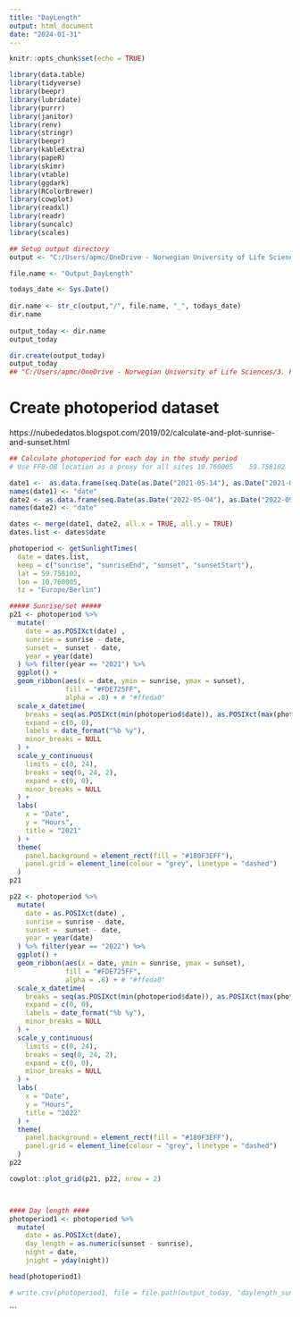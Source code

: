 ```yaml
---
title: "DayLength"
output: html_document
date: "2024-01-31"
---
```


```r
knitr::opts_chunk$set(echo = TRUE)
```


```r

library(data.table)
library(tidyverse)
library(beepr)
library(lubridate)
library(purrr)
library(janitor)
library(renv)
library(stringr)
library(beepr)
library(kableExtra)
library(papeR)
library(skimr)
library(vtable)
library(ggdark)
library(RColorBrewer)
library(cowplot)
library(readxl)
library(readr)
library(suncalc)
library(scales)

## Setup output directory 
output <- "C:/Users/apmc/OneDrive - Norwegian University of Life Sciences/3. Follo Forest 2021-2023/Manuscripts/Analyses/ForDryad/1.DataCleaning/DayLength"

file.name <- "Output_DayLength"

todays_date <- Sys.Date()
 
dir.name <- str_c(output,"/", file.name, "_", todays_date)
dir.name
 
output_today <- dir.name
output_today

dir.create(output_today)
output_today
## "C:/Users/apmc/OneDrive - Norwegian University of Life Sciences/3. Follo Forest 2021-2023/Manuscripts/Analyses/ForDryad/1.DataCleaning/DayLength/Output_DayLength_2024-01-31"

```

# Create photoperiod dataset 
https://nubededatos.blogspot.com/2019/02/calculate-and-plot-sunrise-and-sunset.html

```r

## Calculate photoperiod for each day in the study period
# Use FF8-OB location as a proxy for all sites 10.760005	59.758102

date1 <-  as.data.frame(seq.Date(as.Date("2021-05-14"), as.Date("2021-09-14"), by=1)) 
names(date1) <- "date"
date2 <- as.data.frame(seq.Date(as.Date("2022-05-04"), as.Date("2022-09-21"), by=1))
names(date2) <- "date"

dates <- merge(date1, date2, all.x = TRUE, all.y = TRUE) 
dates.list <- dates$date

photoperiod <- getSunlightTimes(
  date = dates.list, 
  keep = c("sunrise", "sunriseEnd", "sunset", "sunsetStart"),
  lat = 59.758102,
  lon = 10.760005, 
  tz = "Europe/Berlin")

##### Sunrise/set ##### 
p21 <- photoperiod %>%
  mutate(
    date = as.POSIXct(date) ,
    sunrise = sunrise - date,
    sunset =  sunset - date,
    year = year(date)
  ) %>% filter(year == "2021") %>% 
  ggplot() +
  geom_ribbon(aes(x = date, ymin = sunrise, ymax = sunset),
              fill = "#FDE725FF",
              alpha = .8) + # "#ffeda0"
  scale_x_datetime(
    breaks = seq(as.POSIXct(min(photoperiod$date)), as.POSIXct(max(photoperiod$date)), "week"),
    expand = c(0, 0),
    labels = date_format("%b %y"),
    minor_breaks = NULL
  ) +
  scale_y_continuous(
    limits = c(0, 24),
    breaks = seq(0, 24, 2),
    expand = c(0, 0),
    minor_breaks = NULL
  ) +
  labs(
    x = "Date",
    y = "Hours",
    title = "2021"
  ) +
  theme(
    panel.background = element_rect(fill = "#180F3EFF"),
    panel.grid = element_line(colour = "grey", linetype = "dashed")
  ) 
p21

p22 <- photoperiod %>%
  mutate(
    date = as.POSIXct(date) ,
    sunrise = sunrise - date,
    sunset =  sunset - date,
    year = year(date)
  ) %>% filter(year == "2022") %>% 
  ggplot() +
  geom_ribbon(aes(x = date, ymin = sunrise, ymax = sunset),
              fill = "#FDE725FF",
              alpha = .8) + # "#ffeda0"
  scale_x_datetime(
    breaks = seq(as.POSIXct(min(photoperiod$date)), as.POSIXct(max(photoperiod$date)), "week"),
    expand = c(0, 0),
    labels = date_format("%b %y"),
    minor_breaks = NULL
  ) +
  scale_y_continuous(
    limits = c(0, 24),
    breaks = seq(0, 24, 2),
    expand = c(0, 0),
    minor_breaks = NULL
  ) +
  labs(
    x = "Date",
    y = "Hours",
    title = "2022"
  ) +
  theme(
    panel.background = element_rect(fill = "#180F3EFF"),
    panel.grid = element_line(colour = "grey", linetype = "dashed")
  ) 
p22

cowplot::plot_grid(p21, p22, nrow = 2)



#### Day length #### 
photoperiod1 <- photoperiod %>%
  mutate(
    date = as.POSIXct(date),
    day_length = as.numeric(sunset - sunrise),
    night = date, 
    jnight = yday(night)) 

head(photoperiod1)

# write.csv(photoperiod1, file = file.path(output_today, "daylength_sunrise_sunset_surveyperiod_2021_2022.csv")) 

```

```

